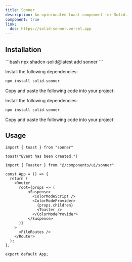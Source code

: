 ```yaml
---
title: Sonner
description: An opinionated toast component for Solid.
component: true
link:
  doc: https://solid-sonner.vercel.app
---
```



<ComponentPreview name="sonner-demo" code={DemoCode} client:only="solid-js" />

## Installation

<ComponentInstallation client:only="solid-js">

<Fragment slot="cli">
```bash
npx shadcn-solid@latest add sonner
```
</Fragment>

<Step slot="tw">

<StepItem>Install the following dependencies:</StepItem>
```bash
npm install solid-sonner
```

<StepItem>Copy and paste the following code into your project:</StepItem>
<RawCode code={TwRawCode} client:only="solid-js" />

</Step>

<Step slot="uno">

<StepItem>Install the following dependencies:</StepItem>
```bash
npm install solid-sonner
```

<StepItem>Copy and paste the following code into your project:</StepItem>
<RawCode code={UnoRawCode} client:only="solid-js" />

</Step>

</ComponentInstallation>

## Usage

```tsx
import { toast } from "sonner"
```

```tsx
toast("Event has been created.")
```

```tsx title="src/main.tsx" {1,11}
import { Toaster } from "@/components/ui/sonner"
 
const App = () => {
  return (
    <Router
      root={props => (
          <Suspense>
            <ColorModeScript />
            <ColorModeProvider>
              {props.children}
              <Toaster />
            </ColorModeProvider>
          </Suspense>
      )}
    >
      <FileRoutes />
    </Router>
  );
};
 
export default App;
```